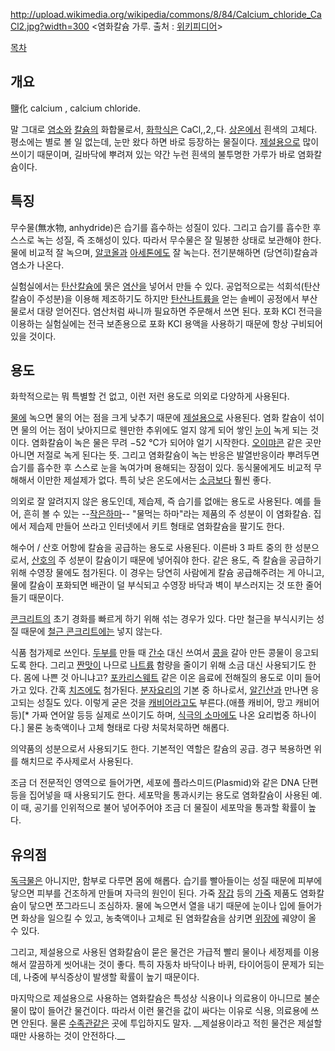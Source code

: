 http://upload.wikimedia.org/wikipedia/commons/8/84/Calcium_chloride_CaCl2.jpg?width=300
<염화칼슘 가루. 출처 : [http://en.wikipedia.org/wiki/File:Calcium_chloride_CaCl2.jpg 위키피디어]>

[[목차]]
== 개요 ==
鹽化 calcium , calcium chloride.

말 그대로 [[염소]]와 [[칼슘]]의 화합물로서, [[화학식]]은 CaCl,,2,,다. [[상온]]에서 흰색의 고체다.  평소에는 별로 볼 일 없는데, 눈만 왔다 하면 바로 등장하는 물질이다. [[제설]]용으로 많이 쓰이기 때문이며, 길바닥에 뿌려져 있는 약간 누런 흰색의 불투명한 가루가 바로 염화칼슘이다.

== 특징 ==
무수물(無水物, anhydride)은 습기를 흡수하는 성질이 있다. 그리고 습기를 흡수한 후 스스로 녹는 성질, 즉 조해성이 있다. 따라서 무수물은 잘 밀봉한 상태로 보관해야 한다. 물에 비교적 잘 녹으며, [[알코올]]과 [[아세톤]]에도 잘 녹는다. 전기분해하면 (당연히)칼슘과 염소가 나온다.

실험실에서는 [[탄산칼슘]]에 묽은 [[염산]]을 넣어서 만들 수 있다. 공업적으로는 석회석(탄산칼슘이 주성분)을 이용해 제조하기도 하지만 [[탄산나트륨]]을 얻는 솔베이 공정에서 부산물로서 대량 얻어진다. 염산처럼 싸니까 필요하면 주문해서 쓰면 된다. 포화 KCl 전극을 이용하는 실험실에는 전극 보존용으로 포화 KCl 용액을 사용하기 때문에 항상 구비되어 있을 것이다.

== 용도 ==
화학적으로는 뭐 특별할 건 없고, 이런 저런 용도로 의외로 다양하게 사용된다.

[[물]]에 녹으면 물의 어는 점을 크게 낮추기 때문에 [[제설]]용으로 사용된다. 염화 칼슘이 섞이면 물의 어는 점이 낮아지므로 웬만한 추위에도 얼지 않게 되어 쌓인 [[눈]]이 녹게 되는 것이다. 염화칼슘이 녹은 물은 무려 −52 °C가 되어야 얼기 시작한다. [[오이먀콘]] 같은 곳만 아니면 저절로 녹게 된다는 뜻. 그리고 염화칼슘이 녹는 반응은 발열반응이라 뿌려두면 습기를 흡수한 후 스스로 눈을 녹여가며 용해되는 장점이 있다. 동식물에게도 비교적 무해해서 이만한 제설제가 없다. 특히 낮은 온도에서는 [[소금]]보다 훨씬 좋다.

의외로 잘 알려지지 않은 용도인데, 제습제, 즉 습기를 없애는 용도로 사용된다. 예를 들어, 흔히 볼 수 있는 --[[작은하마]]-- "물먹는 하마"라는 제품의 주 성분이 이 염화칼슘. 집에서 제습제 만들어 쓰라고 인터넷에서 키트 형태로 염화칼슘을 팔기도 한다.

해수어 / 산호 어항에 칼슘을 공급하는 용도로 사용된다. 이른바 3 파트 중의 한 성분으로서, [[산호]]의 주 성분이 칼슘이기 때문에 넣어줘야 한다. 같은 용도, 즉 칼슘을 공급하기 위해 수영장 물에도 첨가된다. 이 경우는 당연히 사람에게 칼슘 공급해주려는 게 아니고, 물에 칼슘이 포화되면 배관이 덜 부식되고 수영장 바닥과 벽이 부스러지는 것 또한  줄어들기 때문이다.

[[콘크리트]]의 초기 경화를 빠르게 하기 위해 섞는 경우가 있다. 다만 철근을 부식시키는 성질 때문에 [[철근 콘크리트]]에는 넣지 않는다.

식품 첨가제로 쓰인다. [[두부]]를 만들 때 [[간수]] 대신 쓰여서 [[콩]]을 갈아 만든 콩물이 응고되도록 한다. 그리고 [[짠맛]]이 나므로 [[나트륨]] 함량을 줄이기 위해 소금 대신 사용되기도 한다. 몸에 나쁜 것 아니냐고? [[포카리스웨트]] 같은 이온 음료에 전해질의 용도로 이미 들어가고 있다. 간혹 [[치즈]]에도 첨가된다. [[분자요리]]의 기본 중 하나로서, [[알긴산]]과 만나면 응고되는 성질도 있다. 이렇게 굳은 것을 [[캐비어]]라고도 부른다.(애플 캐비어, 망고 캐비어 등)[* 가짜 연어알 등등 실제로 쓰이기도 하며, [[식극의 소마]]에도 나온 요리법중 하나이다.] 물론 농축액이나 고체 형태로 다량 처묵처묵하면 해롭다. 

의약품의 성분으로서 사용되기도 한다. 기본적인 역할은 칼슘의 공급. 경구 복용하면 위를 해치므로 주사제로서 사용된다.

조금 더 전문적인 영역으로 들어가면, 세포에 플라스미드(Plasmid)와 같은 DNA 단편 등을 집어넣을 때 사용되기도 한다. 세포막을 통과시키는 용도로 염화칼슘이 사용된 예. 이 때, 공기를 인위적으로 불어 넣어주어야 조금 더 물질이 세포막을 통과할 확률이 높다.


== 유의점 ==
[[독]]극물은 아니지만, 함부로 다루면 몸에 해롭다. 습기를 빨아들이는 성질 때문에 피부에 닿으면 피부를 건조하게 만들며 자극의 원인이 된다. 가죽 [[장갑]] 등의 [[가죽]] 제품도 염화칼슘이 닿으면 쪼그라드니 조심하자. 물에 녹으면서 열을 내기 때문에 눈이나 입에 들어가면 화상을 일으킬 수 있고, 농축액이나 고체로 된 염화칼슘을 삼키면 [[위]]장에 궤양이 올 수 있다.

그리고, 제설용으로 사용된 염화칼슘이 묻은 물건은 가급적 빨리 물이나 세정제를 이용해서 깔끔하게 씻어내는 것이 좋다. 특히 자동차 바닥이나 바퀴, 타이어등이 문제가 되는데, 나중에 부식증상이 발생할 확률이 높기 때문이다.

마지막으로 제설용으로 사용하는 염화칼슘은 특성상 식용이나 의료용이 아니므로 불순물이 많이 들어간 물건이다. 따라서 이런 물건을 값이 싸다는 이유로 식용, 의료용에 쓰면 안된다. 물론 [[수족관]]같은 곳에 투입하지도 말자. __제설용이라고 적힌 물건은 제설할 때만 사용하는 것이 안전하다.__
